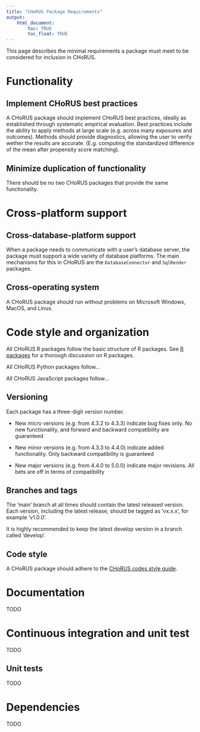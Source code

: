 ```yaml
---
title: "CHoRUS Package Requirements"
output: 
    html_document:
        toc: TRUE
        toc_float: TRUE
---
```


This page describes the minimal requirements a package must meet to be considered for inclusion in CHoRUS.

# Functionality

## Implement CHoRUS best practices

A CHoRUS package should implement CHoRUS best practices, ideally as established through systematic empirical evaluation. Best practices include the ability to apply methods at large scale (e.g. across many exposures and outcomes). Methods should provide diagnostics, allowing the user to verify wether the results are accurate. (E.g. computing the standardized difference of the mean after propensity score matching).

## Minimize duplication of functionality

There should be no two CHoRUS packages that provide the same functionality.


# Cross-platform support

## Cross-database-platform support

When a package needs to communicate with a user's database server, the package must support a wide variety of database platforms. The main mechanisms for this in CHoRUS are the `DatabaseConnector` and `SqlRender` packages.

## Cross-operating system 

A CHoRUS package should run without problems on Microsoft Windows, MacOS, and Linux.


# Code style and organization

All CHoRUS R packages follow the basic structure of R packages. See [R packages](http://r-pkgs.had.co.nz/) for a thorough discussion on R packages.

All CHoRUS Python packages follow...

All CHoRUS JavaScript packages follow...

## Versioning

Each package has a three-digit version number.

- New micro versions (e.g. from 4.3.2 to 4.3.3) indicate bug fixes only. No new functionality, and forward and backward compatibility are guaranteed

- New minor versions (e.g. from 4.3.3 to 4.4.0) indicate added functionality. Only backward compatibility is guaranteed

- New major versions (e.g. from 4.4.0 to 5.0.0) indicate major revisions. All bets are off in terms of compatibility

## Branches and tags

The 'main' branch at all times should contain the latest released version. Each version, including the latest release, should be tagged as 'vx.x.x', for example 'v1.0.0'. 

It is highly recommended to keep the latest develop version in a branch called 'develop'.

## Code style

A CHoRUS package should adhere to the [CHoRUS codes style guide](codeStyle.html).


# Documentation

TODO

# Continuous integration and unit test

TODO

## Unit tests

TODO

# Dependencies

TODO





